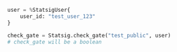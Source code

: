 ```python
user = %StatsigUser{
    user_id: "test_user_123"
}

check_gate = Statsig.check_gate("test_public", user)
# check_gate will be a boolean
```